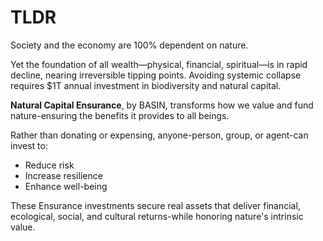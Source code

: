 # TLDR

Society and the economy are 100% dependent on nature.

Yet the foundation of all wealth—physical, financial, spiritual—is in rapid decline, nearing irreversible tipping points. Avoiding systemic collapse requires $1T annual investment in biodiversity and natural capital.

**Natural Capital Ensurance**, by BASIN, transforms how we value and fund nature-ensuring the benefits it provides to all beings.

Rather than donating or expensing, anyone-person, group, or agent-can invest to:
- Reduce risk
- Increase resilience
- Enhance well-being

These Ensurance investments secure real assets that deliver financial, ecological, social, and cultural returns-while honoring nature's intrinsic value.